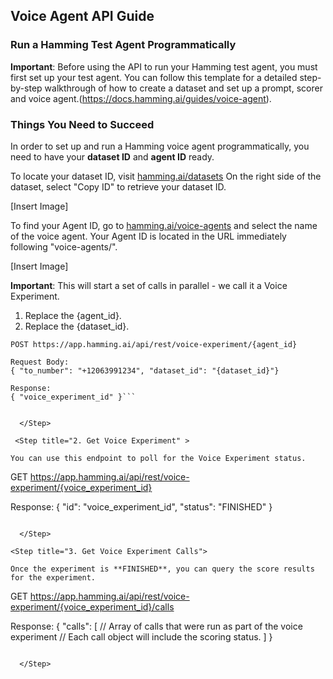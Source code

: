 ## Voice Agent API Guide

### Run a Hamming Test Agent Programmatically


<Warning>

**Important**: Before using the API to run your Hamming test agent, you must first set up your test agent. You can follow this template for a detailed step-by-step walkthrough of how to create a dataset and set up a prompt, scorer and voice agent.(https://docs.hamming.ai/guides/voice-agent).

</Warning>

### Things You Need to Succeed

In order to set up and run a Hamming voice agent programmatically, you need to have your **dataset ID** and **agent ID** ready.


<Accordion icon="message-bot" title="Finding your Dataset ID">

To locate your dataset ID, visit [hamming.ai/datasets](https://app.hamming.ai/datasets?page=1)
On the right side of the dataset, select "Copy ID" to retrieve your dataset ID.

[Insert Image]

</Accordion>


<Accordion icon="message-bot" title="Finding your Agent ID">

To find your Agent ID, go to [hamming.ai/voice-agents](https://app.hamming.ai/voice-agents)
and select the name of the voice agent. Your Agent ID is located in the URL immediately following "voice-agents/".

[Insert Image]


</Accordion>


<Steps>

<Step title= "1. Start Agent Test Run">


<Tip>

**Important**: This will start a set of calls in parallel - we call it a Voice Experiment.

</Tip>

1. Replace the {agent_id}.
2. Replace the {dataset_id}.

```
POST https://app.hamming.ai/api/rest/voice-experiment/{agent_id}

Request Body:
{ "to_number": "+12063991234", "dataset_id": "{dataset_id}"}

Response:
{ "voice_experiment_id" }```


  </Step>

 <Step title="2. Get Voice Experiment" >

You can use this endpoint to poll for the Voice Experiment status.

```
GET https://app.hamming.ai/api/rest/voice-experiment/{voice_experiment_id}

Response:
{ "id": "voice_experiment_id", "status": "FINISHED" }
```

  </Step>

<Step title="3. Get Voice Experiment Calls">

Once the experiment is **FINISHED**, you can query the score results for the experiment.

```
GET https://app.hamming.ai/api/rest/voice-experiment/{voice_experiment_id}/calls

Response:
{
    "calls": [
       // Array of calls that were run as part of the voice experiment
       // Each call object will include the scoring status.
    ]
}
```

  </Step>



